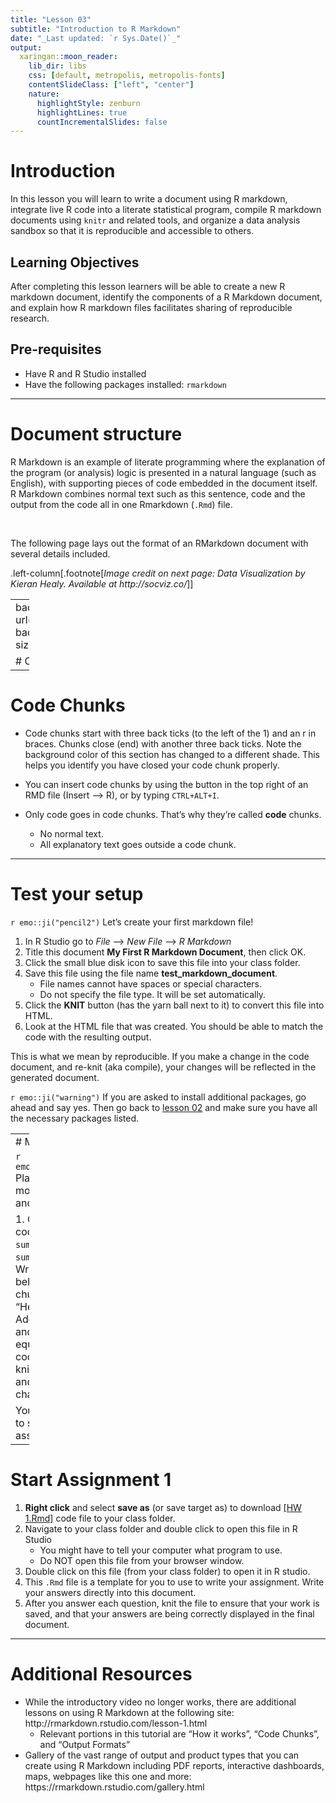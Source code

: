 ```yaml
---
title: "Lesson 03"
subtitle: "Introduction to R Markdown"
date: "_Last updated: `r Sys.Date()`_"
output:
  xaringan::moon_reader:
    lib_dir: libs
    css: [default, metropolis, metropolis-fonts]
    contentSlideClass: ["left", "center"]
    nature:
      highlightStyle: zenburn
      highlightLines: true
      countIncrementalSlides: false
---
```


# Introduction

In this lesson you will learn to write a document using R markdown, integrate live R code into a literate statistical program, compile R markdown documents using `knitr` and related tools, and organize a data analysis sandbox so that it is reproducible and accessible to others.

## Learning Objectives

After completing this lesson learners will be able to create a new R markdown document, identify the components of a R Markdown document, and explain how R markdown files facilitates sharing of reproducible research. 

## Pre-requisites
* Have R and R Studio installed
* Have the following packages installed: `rmarkdown`

---

# Document structure 

R Markdown is an example of literate programming where the explanation of the program (or analysis) logic is presented in a natural language (such as English), with supporting pieces of code embedded in the document itself. R Markdown combines normal text such as this sentence, code and the output from the code all in one Rmarkdown (`.Rmd`) file. 

<br>

The following page lays out the format of an RMarkdown document with several details included.
  
.left-column[.footnote[*Image credit on next page: Data Visualization by Kieran Healy. Available at http://socviz.co/*]]

---
background-image: url('../static/img/rmarkdown_components.png')
background-position: center
background-size: 75%

# Components of a R Markdown document 

---

# Code Chunks 

* Code chunks start with three back ticks (to the left of the 1) and an r in braces. Chunks close (end) with another three back ticks. Note the background color of this section has changed to a different shade. This helps you identify you have closed your code chunk properly. 

* You can insert code chunks by using the button in the top right of an RMD file (Insert --> R), 
or by typing  `CTRL+ALT+I`. 

* Only code goes in code chunks. That's why they're called **code** chunks. 
  - No normal text. 
  - All explanatory text goes outside a code chunk.


---

# Test your setup

`r emo::ji("pencil2")` Let's create your first markdown file!

1. In R Studio go to _File_ --> _New File_ --> _R Markdown_
2. Title this document **My First R Markdown Document**, then click OK.
3. Click the small blue disk icon to save this file into your class folder. 
4. Save this file using the file name **test_markdown_document**. 
    - File names cannot have spaces or special characters.
    - Do not specify the file type. It will be set automatically. 
5. Click the **KNIT** button (has the yarn ball next to it) to convert this file into HTML. 
6. Look at the HTML file that was created. You should be able to match the code with the resulting output. 

This is what we mean by reproducible. If you make a change in the code document, and re-knit (aka compile), your changes will be reflected in the generated document. 

`r emo::ji("warning")` If you are asked to install additional packages, go ahead and say yes. Then go back to [lesson 02](02_setup_slides.html) and make sure you have all the necessary packages listed. 

---
# Make a change

`r emo::ji("pencil2")`  Play around with modifying the text and the R code.

1. Change the code from `summary(cars)` to `summary(iris)`.   
2. Write a sentence below this code chunk. It could be "Hello world". 
3. Add a code chunk and type the equation `2+2` in the code chunk.
4. Re-knit this document and observe your changes. 

You are now ready to start the first assignment.  

---

# Start Assignment 1

1. **Right click** and select **save as** (or save target as) to download [[HW 1.Rmd]](../hw/hw1.Rmd) code file to your class folder. 
2. Navigate to your class folder and double click to open this file in R Studio
    - You might have to tell your computer what program to use. 
    - Do NOT open this file from your browser window. 
3. Double click on this file (from your class folder) to open it in R studio. 
4. This `.Rmd` file is a template for you to use to write your assignment. Write your answers directly into this document. 
5. After you answer each question, knit the file to ensure that your work is saved, and that your answers are being correctly displayed in the final document. 

---

# Additional Resources

* While the introductory video no longer works, there are additional lessons on using R Markdown at the following site: http://rmarkdown.rstudio.com/lesson-1.html
    - Relevant portions in this tutorial are "How it works", "Code Chunks", and "Output Formats"
* Gallery of the vast range of output and product types that you can create using R Markdown including PDF reports, interactive dashboards, maps, webpages like this one and more:  https://rmarkdown.rstudio.com/gallery.html

